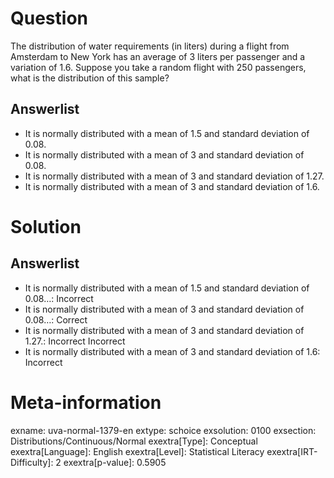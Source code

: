 Question
========

The distribution of water requirements (in liters) during a flight from Amsterdam to New York has an average of 3 liters per passenger and a variation of 1.6. Suppose you take a random flight with 250 passengers, what is the distribution of this sample?

Answerlist
----------

* It is normally distributed with a mean of 1.5 and standard deviation of 0.08.
* It is normally distributed with a mean of 3 and standard deviation of 0.08.
* It is normally distributed with a mean of 3 and standard deviation of 1.27.
* It is normally distributed with a mean of 3 and standard deviation of 1.6.

Solution
========

Answerlist
----------

* It is normally distributed with a mean of 1.5 and standard deviation of 0.08...: Incorrect
* It is normally distributed with a mean of 3 and standard deviation of 0.08...: Correct
* It is normally distributed with a mean of 3 and standard deviation of 1.27.: Incorrect Incorrect
* It is normally distributed with a mean of 3 and standard deviation of 1.6: Incorrect

Meta-information
================
exname: uva-normal-1379-en
extype: schoice
exsolution: 0100
exsection: Distributions/Continuous/Normal
exextra[Type]: Conceptual
exextra[Language]: English
exextra[Level]: Statistical Literacy
exextra[IRT-Difficulty]: 2
exextra[p-value]: 0.5905
